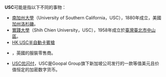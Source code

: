 '''USC'''可能是指以下不同的事物：
* [[南加州大學|南加州大學]]（University of Southern California，USC），1880年成立，美國[[加州|加州]][[洛杉磯|洛杉磯]]。
* [[實踐大學|實踐大學]]（Shih Chien University，USC），1958年成立於[[臺灣|臺灣]][[臺北市|臺北市]][[中山區_(臺北市)|中山區]]。
* [[HK_USC半自動卡賓槍|HK USC半自動卡賓槍]]
* {{link-en|USC (服裝零售商)|USC (clothing retailer)|USC }}，英國的服裝零售商。
* [[USC优闪付|USC优闪付]]，USC是Goopal Group旗下新加坡公司发行的一款等值美元且价值恒定的加密数字货币。

{{disambig|Cat=三字拉丁字母缩写消歧义}}